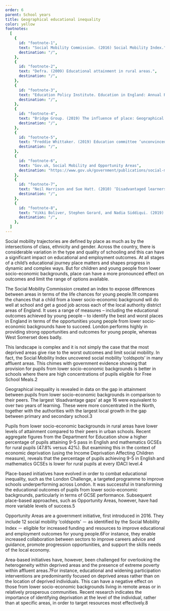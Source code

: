 ```yaml
---
order: 6
parent: School years
title: Geographical educational inequality
color: yellow
footnotes:
  [
    {
      id: "footnote-1",
      text: "Social Mobility Commission. (2016) Social Mobility Index.",
      destination: "/",
    },
    {
      id: "footnote-2",
      text: "Defra. (2009) Educational attainment in rural areas.",
      destination: "/",
    },
    {
      id: "footnote-3",
      text: "Education Policy Institute. Education in England: Annual Report 2019.",
      destination: "/",
    },
    {
      id: "footnote-4",
      text: "Bridge Group. (2019) The influence of place: Geographical isolation and progression to higher education.",
      destination: "/",
    },
    {
      id: "footnote-5",
      text: "Freddie Whittaker. (2019) Education committee ‘unconvinced by £72m opportunity areas programme. Schools Week.",
      destination: "/",
    },
    {
      id: "footnote-6",
      text: "Gov.uk, Social Mobility and Opportunity Areas",
      destination: "https://www.gov.uk/government/publications/social-mobility-and-opportunity-areas",
    },
    {
      id: "footnote-7",
      text: "Neil Harrison and Sue Hatt. (2010) ‘Disadvantaged learners’: who are we targeting? Higher Education Quarterly. Vol 64: Issue 1.",
      destination: "/",
    },
    {
      id: "footnote-8",
      text: "Vikki Boliver, Stephen Gorard, and Nadia Siddiqui. (2019) Using contextual data to widen access to higher education. Perspectives: Policy and Practice in Higher Education.",
      destination: "/",
    },
  ]
---
```



Social mobility trajectories are defined by place as much as by the
intersections of class, ethnicity and gender. Across the country, there is
considerable variation in the type and quality of schooling and this can have a
significant impact on educational and employment outcomes. At all stages of a
child’s educational journey place matters and shapes progress in dynamic and
complex ways. But for children and young people from lower socio-economic
backgrounds, place can have a more pronounced effect on outcomes and limit the
range of options available.

<ResearchImage imageName="geographical-educational-inequality-1.jpg" />

The Social Mobility Commission created an index to expose differences between
areas in terms of the life chances for young people.<FootnoteLink
linkId="footnote-1">1</FootnoteLink>It compares the chances
that a child from a lower socio-economic background will do well at school and
get a good job across each of the local authority district areas of England. It
uses a range of measures – including the educational outcomes achieved by young
people – to identify the best and worst places in England in terms of the
opportunities young people from lower socio-economic backgrounds have to
succeed. London performs highly in providing strong opportunities and outcomes
for young people, whereas West Somerset does badly.

<div>
  This landscape is complex and it is not simply the case that the most deprived
  areas give rise to the worst outcomes and limit social mobility. In fact, the
  Social Mobility Index uncovered social mobility ‘coldspots’ in many affluent
  areas. This chimes with government evidence showing that provision for pupils
  from lower socio-economic backgrounds is better in schools where there are
  high concentrations of pupils eligible for Free School Meals.<FootnoteLink
  linkId="footnote-2">2</FootnoteLink>

  Geographical inequality is revealed in data on the gap in attainment between
  pupils from lower socio-economic backgrounds in comparison to their peers. The
  largest ‘disadvantage gaps’ at age 16 were equivalent to over two years of
  learning. These were more concentrated in the North, together with the
  authorities with the largest local growth in the gap between primary and
  secondary school.<FootnoteLink linkId="footnote-3">3</FootnoteLink>
</div>

<ResearchImage imageName="geographical-educational-inequality-2.jpg" />

Pupils from lower socio-economic backgrounds in rural areas have lower levels of
attainment compared to their peers in urban schools. Recent aggregate figures
from the Department for Education show a higher percentage of pupils attaining
9-5 pass in English and mathematics GCSEs for rural pupils (47.8% versus 42%).
But examining this in the context of economic deprivation (using the Income
Deprivation Affecting Children measure), reveals that the percentage of pupils
achieving 9-5 in English and mathematics GCSEs is lower for rural pupils at
every IDACI level.<FootnoteLink linkId="footnote-4">4</FootnoteLink>

<div> 
  Place-based initiatives have evolved in order to combat educational
  inequality, such as the London Challenge, a targeted programme to improve
  schools underperforming across London. It was successful in transforming the
  educational outcomes of pupils from lower socio-economic backgrounds,
  particularly in terms of GCSE performance. Subsequent place-based approaches,
  such as Opportunity Areas, however, have had more variable levels of
  success.<FootnoteLink linkId="footnote-5">5</FootnoteLink>

  Opportunity Areas are a government initiative, first introduced in 2016. They
  include 12 social mobility ‘coldspots’ － as identified by the Social Mobility
  Index － eligible for increased funding and resources to improve educational
  and employment outcomes for young people.<FootnoteLink
  linkId="footnote-6">6</FootnoteLink>For instance, they enable increased
  collaboration between sectors to improve careers advice and guidance, promote
  progression opportunities, and support the skills needs of the local economy.
</div>

Area-based initiatives have, however, been challenged for overlooking the
heterogeneity within deprived areas and the presence of extreme poverty within
affluent areas.<FootnoteLink linkId="footnote-7">7</FootnoteLink>For instance,
educational and widening participation interventions are predominantly focused
on deprived areas rather than on the location of deprived individuals. This can
have a negative effect on those from lower socio-economic backgrounds living in
remote areas or in relatively prosperous communities. Recent research indicates
the importance of identifying deprivation at the level of the individual, rather
than at specific areas, in order to target resources most
effectively.<FootnoteLink linkId="footnote-8">8</FootnoteLink>